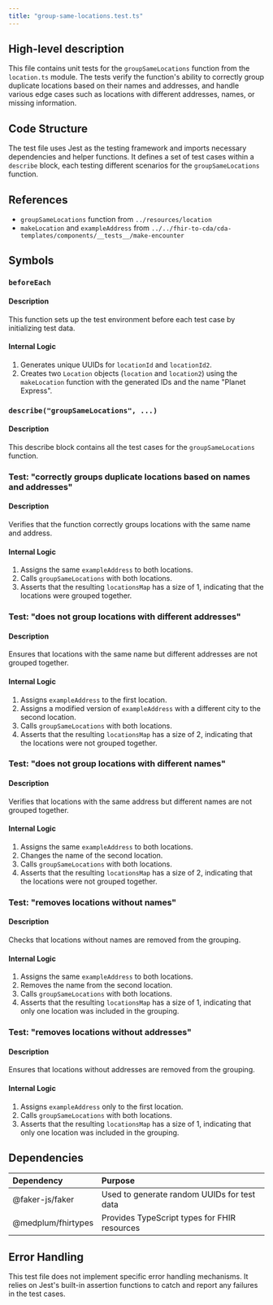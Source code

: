 ```yaml
---
title: "group-same-locations.test.ts"
---
```


## High-level description
This file contains unit tests for the `groupSameLocations` function from the `location.ts` module. The tests verify the function's ability to correctly group duplicate locations based on their names and addresses, and handle various edge cases such as locations with different addresses, names, or missing information.

## Code Structure
The test file uses Jest as the testing framework and imports necessary dependencies and helper functions. It defines a set of test cases within a `describe` block, each testing different scenarios for the `groupSameLocations` function.

## References
- `groupSameLocations` function from `../resources/location`
- `makeLocation` and `exampleAddress` from `../../fhir-to-cda/cda-templates/components/__tests__/make-encounter`

## Symbols

### `beforeEach`
#### Description
This function sets up the test environment before each test case by initializing test data.

#### Internal Logic
1. Generates unique UUIDs for `locationId` and `locationId2`.
2. Creates two `Location` objects (`location` and `location2`) using the `makeLocation` function with the generated IDs and the name "Planet Express".

### `describe("groupSameLocations", ...)`
#### Description
This describe block contains all the test cases for the `groupSameLocations` function.

### Test: "correctly groups duplicate locations based on names and addresses"
#### Description
Verifies that the function correctly groups locations with the same name and address.

#### Internal Logic
1. Assigns the same `exampleAddress` to both locations.
2. Calls `groupSameLocations` with both locations.
3. Asserts that the resulting `locationsMap` has a size of 1, indicating that the locations were grouped together.

### Test: "does not group locations with different addresses"
#### Description
Ensures that locations with the same name but different addresses are not grouped together.

#### Internal Logic
1. Assigns `exampleAddress` to the first location.
2. Assigns a modified version of `exampleAddress` with a different city to the second location.
3. Calls `groupSameLocations` with both locations.
4. Asserts that the resulting `locationsMap` has a size of 2, indicating that the locations were not grouped together.

### Test: "does not group locations with different names"
#### Description
Verifies that locations with the same address but different names are not grouped together.

#### Internal Logic
1. Assigns the same `exampleAddress` to both locations.
2. Changes the name of the second location.
3. Calls `groupSameLocations` with both locations.
4. Asserts that the resulting `locationsMap` has a size of 2, indicating that the locations were not grouped together.

### Test: "removes locations without names"
#### Description
Checks that locations without names are removed from the grouping.

#### Internal Logic
1. Assigns the same `exampleAddress` to both locations.
2. Removes the name from the second location.
3. Calls `groupSameLocations` with both locations.
4. Asserts that the resulting `locationsMap` has a size of 1, indicating that only one location was included in the grouping.

### Test: "removes locations without addresses"
#### Description
Ensures that locations without addresses are removed from the grouping.

#### Internal Logic
1. Assigns `exampleAddress` only to the first location.
2. Calls `groupSameLocations` with both locations.
3. Asserts that the resulting `locationsMap` has a size of 1, indicating that only one location was included in the grouping.

## Dependencies
| Dependency | Purpose |
|:-----------|:--------|
| @faker-js/faker | Used to generate random UUIDs for test data |
| @medplum/fhirtypes | Provides TypeScript types for FHIR resources |

## Error Handling
This test file does not implement specific error handling mechanisms. It relies on Jest's built-in assertion functions to catch and report any failures in the test cases.